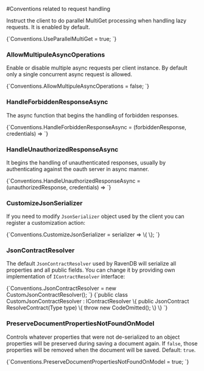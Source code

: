 
#Conventions related to request handling



Instruct the client to do parallel MultiGet processing when handling lazy requests. It is enabled by default.

<TabItem value="use_paraller_multi_get" label="use_paraller_multi_get">
<CodeBlock language="csharp">
{`Conventions.UseParallelMultiGet = true;
`}
</CodeBlock>
</TabItem>


### AllowMultipuleAsyncOperations

Enable or disable multiple async requests per client instance. By default only a single concurrent async request is allowed.

<TabItem value="allow_multiple_async_ops" label="allow_multiple_async_ops">
<CodeBlock language="csharp">
{`Conventions.AllowMultipuleAsyncOperations = false;
`}
</CodeBlock>
</TabItem>

### HandleForbiddenResponseAsync

The async function that begins the handling of forbidden responses.

<TabItem value="handle_forbidden_response_async" label="handle_forbidden_response_async">
<CodeBlock language="csharp">
{`Conventions.HandleForbiddenResponseAsync = (forbiddenResponse, credentials) => 
`}
</CodeBlock>
</TabItem>

### HandleUnauthorizedResponseAsync

It begins the handling of unauthenticated responses, usually by authenticating against the oauth server in async manner.

<TabItem value="handle_unauthorized_response_async" label="handle_unauthorized_response_async">
<CodeBlock language="csharp">
{`Conventions.HandleUnauthorizedResponseAsync = (unauthorizedResponse, credentials) =>
`}
</CodeBlock>
</TabItem>


### CustomizeJsonSerializer

If you need to modify `JsonSerializer` object used by the client you can register a customization action:

<TabItem value="customize_json_serializer" label="customize_json_serializer">
<CodeBlock language="csharp">
{`Conventions.CustomizeJsonSerializer = serializer => \{ \};
`}
</CodeBlock>
</TabItem>

### JsonContractResolver

The default `JsonContractResolver` used by RavenDB will serialize all properties and all public fields. You can change it by providing own implementation of `IContractResolver` interface:

<TabItem value="json_contract_resolver" label="json_contract_resolver">
<CodeBlock language="csharp">
{`Conventions.JsonContractResolver = new CustomJsonContractResolver();
`}
</CodeBlock>
</TabItem>

<TabItem value="custom_json_contract_resolver" label="custom_json_contract_resolver">
<CodeBlock language="csharp">
{`public class CustomJsonContractResolver : IContractResolver
\{
	public JsonContract ResolveContract(Type type)
	\{
		throw new CodeOmitted();
	\}
\}
`}
</CodeBlock>
</TabItem>

### PreserveDocumentPropertiesNotFoundOnModel

Controls whatever properties that were not de-serialized to an object properties will be preserved 
during saving a document again. If `false`, those properties will be removed when the document will be saved. Default: `true`.

<TabItem value="preserve_doc_props_not_found_on_model" label="preserve_doc_props_not_found_on_model">
<CodeBlock language="csharp">
{`Conventions.PreserveDocumentPropertiesNotFoundOnModel = true;
`}
</CodeBlock>
</TabItem>


